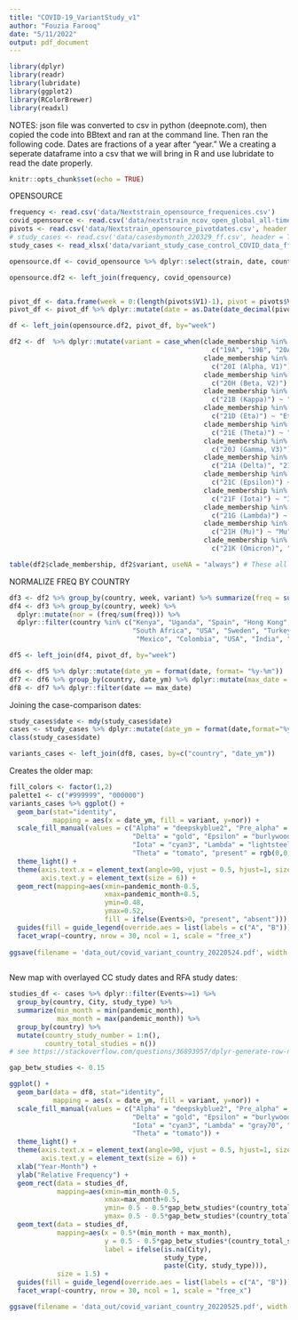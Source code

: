 ```yaml
---
title: "COVID-19_VariantStudy_v1"
author: "Fouzia Farooq"
date: "5/11/2022"
output: pdf_document
---
```


```r
library(dplyr)
library(readr)
library(lubridate)
library(ggplot2)
library(RColorBrewer)
library(readxl)
```

NOTES: json file was converted to csv in python (deepnote.com), then copied the code into BBtext and ran at the command line. 
Then ran the following code. 
Dates are fractions of a year after "year." We a creating a seperate dataframe into a csv that we will bring in R and use lubridate to read the date properly. 
```r
knitr::opts_chunk$set(echo = TRUE)
```

<!-- ```{r} -->
<!-- usa <- read_delim('data/nextstrain_ncov_open_global_all-time_metadata.tsv', col_types = cols(date = col_date("%m/%d/%y"), -->
<!--                                                                                              division = "f")) -->
<!-- covid.data <- read_delim('data/nextstrain_ncov_gisaid_global_all-time_metadata.tsv', col_types = cols(date = col_date("%Y-%m-%d"))) -->
<!-- ``` -->


<!-- GISAID:  -->
<!-- ```{r} -->
<!-- frequency <- read.csv('data/Nextstrain_frequenices.csv') -->
<!-- gisaid <- read.csv('data/metadata_gisaid_20220516.csv') -->
<!-- pivots <- read.csv('data/Nextstrain_pivotdates.csv', header = FALSE) -->

<!-- gisaid.df <- gisaid %>% dplyr::select(strain, date, country, clade_membership) -->

<!-- gisaid.df2 <- left_join(frequency, gisaid.df) -->

<!-- clade.freq.week <- gisaid.df2 %>% group_by(country, week, clade_membership) %>% summarize(freq = sum(frequency)) -->

<!-- pivot_df <- data.frame(week = 0:(length(pivots$V1)-1), pivot = pivots$V1) -->
<!-- pivot_df <- pivot_df %>% dplyr::mutate(date = as.Date(date_decimal(pivot))) -->

<!-- gisaid_clade <- left_join(clade.freq.week, pivot_df) -->
<!-- ``` -->

<!-- Study cases data:  -->
<!-- ```{r} -->
<!--   cases <- study_cases %>% dplyr::mutate(year = as.integer(substring(Strata, 10, 13)), -->
<!--                       month = as.integer(substring(Strata, 14,15))) -->
<!--   cases <- cases %>% dplyr::mutate(pandemic_month = month + (year-2020)*12) -->
<!-- ``` -->

OPENSOURCE
```r
frequency <- read.csv('data/Nextstrain_opensource_frequenices.csv')
covid_opensource <- read.csv('data/nextstrain_ncov_open_global_all-time_metadata_20220517.csv')
pivots <- read.csv('data/Nextstrain_opensource_pivotdates.csv', header = FALSE)
# study_cases <- read.csv('data/casesbymonth_220329_ff.csv', header = TRUE, na.strings = "") # old file
study_cases <- read_xlsx('data/variant_study_case_control_COVID_data_ff_20220524.xlsx') # case-comparison country study dates
```

```r
opensource.df <- covid_opensource %>% dplyr::select(strain, date, country, clade_membership)

opensource.df2 <- left_join(frequency, covid_opensource)


pivot_df <- data.frame(week = 0:(length(pivots$V1)-1), pivot = pivots$V1)
pivot_df <- pivot_df %>% dplyr::mutate(date = as.Date(date_decimal(pivot))) #converting the dates in decimal in nextstrain dataset to readable dates.

df <- left_join(opensource.df2, pivot_df, by="week")
```


```r
df2 <- df  %>% dplyr::mutate(variant = case_when(clade_membership %in% 
                                                   c("19A", "19B", "20A", "20B", "20C", "20D", "20F", "20G", "20E (EU1)") ~ "Pre_alpha",
                                                 clade_membership %in% 
                                                   c("20I (Alpha, V1)") ~ "Alpha",
                                                 clade_membership %in%
                                                   c("20H (Beta, V2)") ~ "Beta", 
                                                 clade_membership %in%
                                                   c("21B (Kappa)") ~ "Kappa", 
                                                 clade_membership %in%
                                                   c("21D (Eta)") ~ "Eta",
                                                 clade_membership %in% 
                                                   c("21E (Theta)") ~ "Theta",
                                                 clade_membership %in% 
                                                   c("20J (Gamma, V3)") ~ "Gamma",
                                                 clade_membership %in% 
                                                   c("21A (Delta)", "21I (Delta)", "21J (Delta)") ~ "Delta",
                                                 clade_membership %in% 
                                                   c("21C (Epsilon)") ~ "Epsilon",
                                                 clade_membership %in% 
                                                   c("21F (Iota)") ~ "Iota",
                                                 clade_membership %in% 
                                                   c("21G (Lambda)") ~ "Lambda",
                                                 clade_membership %in% 
                                                   c("21H (Mu)") ~ "Mu",
                                                 clade_membership %in% 
                                                   c("21K (Omicron)", "21L (Omicron)", "21M (Omicron)", "22C (Omicron)") ~ "Omicron"))

table(df2$clade_membership, df2$variant, useNA = "always") # These all have a general variant name now. 

```

NORMALIZE FREQ BY COUNTRY
```r
df3 <- df2 %>% group_by(country, week, variant) %>% summarize(freq = sum(frequency))
df4 <- df3 %>% group_by(country, week) %>% 
  dplyr::mutate(nor = (freq/sum(freq))) %>%
  dplyr::filter(country %in% c("Kenya", "Uganda", "Spain", "Hong Kong", "Italy",
                               "South Africa", "USA", "Sweden", "Turkey", "China", "United Kingdom", "Chile", "Canada", 
                                "Mexico", "Colombia", "USA", "India", "Africa", "Kenya")) # List does not include DRC or Burkina Faso b/c opensource data is not available.  thorugh Nextstrain.  This list doesn't include all the african countries or the WHO countries. 

```


<!-- ```{r} -->
<!-- # this is global data - it matches the nextstrain viz.  -->
<!-- clade.freq.week <- opensource.df2 %>% group_by(week, clade_membership) %>% summarize(freq = sum(frequency)) -->
<!-- opensource.df3 <- left_join(clade.freq.week, pivot_df, by="week") -->
<!-- ``` -->




```r
df5 <- left_join(df4, pivot_df, by="week")

df6 <- df5 %>% dplyr::mutate(date_ym = format(date, format= "%y-%m"))
df7 <- df6 %>% group_by(country, date_ym) %>% dplyr::mutate(max_date = max(date))
df8 <- df7 %>% dplyr::filter(date == max_date)
```

<!-- Joining on the study cases data -->
<!-- ```{r} -->
<!-- cases2 <- cases %>% dplyr::select(Events, country=Country, year, month, pandemic_month) %>%  -->
<!--   dplyr::mutate(date_ym = paste0(as.character(year-2000), "-", sprintf("%02d", month))) -->

<!-- variants_cases <- left_join(df8, cases2, by=c("country", "date_ym")) -->
<!-- ``` -->

Joining the case-comparison dates:
```r
study_cases$date <- mdy(study_cases$date)
cases <- study_cases %>% dplyr::mutate(date_ym = format(date,format="%y-%m"))
class(study_cases$date)

variants_cases <- left_join(df8, cases, by=c("country", "date_ym"))
```

Creates the older map: 
```r
fill_colors <- factor(1,2)
palette1 <- c("#999999", "000000")
variants_cases %>% ggplot() +
  geom_bar(stat="identity",
           mapping = aes(x = date_ym, fill = variant, y=nor)) +
  scale_fill_manual(values = c("Alpha" = "deepskyblue2", "Pre_alpha" = "gray70", "Beta" = "darkseagreen1",
                               "Delta" = "gold", "Epsilon" = "burlywood", "Eta" = "cadetblue2", "Gamma" = "darkgoldenrod1",
                               "Iota" = "cyan3", "Lambda" = "lightsteelblue1", "Mu" = "peachpuff1", "Omicron" = "plum2",
                               "Theta" = "tomato", "present" = rgb(0,0,0, alpha=0.5), "absent" = rgb(0,0,0,alpha = 0))) + 
  theme_light() + 
  theme(axis.text.x = element_text(angle=90, vjust = 0.5, hjust=1, size = 6),
        axis.text.y = element_text(size = 6)) + 
  geom_rect(mapping=aes(xmin=pandemic_month-0.5,
                        xmax=pandemic_month+0.5,
                        ymin=0.48,
                        ymax=0.52,
                        fill = ifelse(Events>0, "present", "absent"))) +
  guides(fill = guide_legend(override.aes = list(labels = c("A", "B")))) +
  facet_wrap(~country, nrow = 30, ncol = 1, scale = "free_x")
   
ggsave(filename = 'data_out/covid_variant_country_20220524.pdf', width = 6, height = 25, units = "in")
  
```

New map with overlayed CC study dates and RFA study dates: 
```r

studies_df <- cases %>% dplyr::filter(Events>=1) %>% 
  group_by(country, City, study_type) %>%
  summarize(min_month = min(pandemic_month),
            max_month = max(pandemic_month)) %>%
  group_by(country) %>%
  mutate(country_study_number = 1:n(),
         country_total_studies = n())
# see https://stackoverflow.com/questions/36893957/dplyr-generate-row-number-row-position-in-group-by

gap_betw_studies <- 0.15

ggplot() +
  geom_bar(data = df8, stat="identity",
           mapping = aes(x = date_ym, fill = variant, y=nor)) +
  scale_fill_manual(values = c("Alpha" = "deepskyblue2", "Pre_alpha" = "lightsteelblue1", "Beta" = "darkseagreen1",
                               "Delta" = "gold", "Epsilon" = "burlywood", "Eta" = "cadetblue2", "Gamma" = "darkgoldenrod1",
                               "Iota" = "cyan3", "Lambda" = "gray70", "Mu" = "peachpuff1", "Omicron" = "plum2",
                               "Theta" = "tomato")) + 
  theme_light() + 
  theme(axis.text.x = element_text(angle=90, vjust = 0.5, hjust=1, size = 6),
        axis.text.y = element_text(size = 6)) + 
  xlab("Year-Month") + 
  ylab("Relative Frequency") +
  geom_rect(data = studies_df,
            mapping=aes(xmin=min_month-0.5,
                        xmax=max_month+0.5,
                        ymin= 0.5 - 0.5*gap_betw_studies*(country_total_studies-1) + gap_betw_studies*(country_study_number - 1) - 0.005,
                        ymax= 0.5 - 0.5*gap_betw_studies*(country_total_studies-1) + gap_betw_studies*(country_study_number - 1) + 0.005)) +
  geom_text(data = studies_df,
            mapping=aes(x = 0.5*(min_month + max_month),
                        y = 0.5 - 0.5*gap_betw_studies*(country_total_studies-1) + gap_betw_studies*(country_study_number - 1) + 0.05,
                        label = ifelse(is.na(City),
                                       study_type,
                                       paste(City, study_type))),
            size = 1.5) +
  guides(fill = guide_legend(override.aes = list(labels = c("A", "B")))) +
  facet_wrap(~country, nrow = 30, ncol = 1, scale = "free_x")

ggsave(filename = 'data_out/covid_variant_country_20220525.pdf', width = 6, height = 30, units = "in")
```



